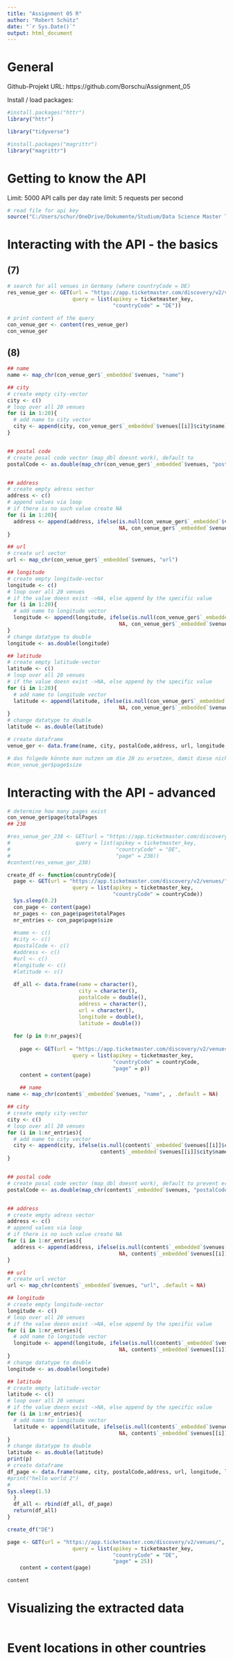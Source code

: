 ```yaml
---
title: "Assignment 05 R"
author: "Robert Schütz"
date: "`r Sys.Date()`"
output: html_document
---
```


# General

Github-Projekt URL: https://github.com/Borschu/Assignment_05

Install / load packages:
```r

#install.packages("httr")
library("httr")

library("tidyverse")

#install.packages("magrittr")
library("magrittr")
```

# Getting to know the API

Limit: 5000 API calls per day
rate limit: 5 requests per second

```r
# read file for api key
source("C:/Users/schur/OneDrive/Dokumente/Studium/Data Science Master Tübingen/1. Semester/Data Science Project Management/Assignment/key_assignment_5.R")
```

# Interacting with the API - the basics

## (7)
```r
# search for all venues in Germany (where countryCode = DE)
res_venue_ger <- GET(url = "https://app.ticketmaster.com/discovery/v2/venues/",
                     query = list(apikey = ticketmaster_key,
                                  "countryCode" = "DE"))

# print content of the query
con_venue_ger <- content(res_venue_ger)
con_venue_ger
```

## (8)

```r
## name
name <- map_chr(con_venue_ger$`_embedded`$venues, "name")

## city
# create empty city-vector
city <- c()
# loop over all 20 venues
for (i in 1:20){
  # add name to city vector
  city <- append(city, con_venue_ger$`_embedded`$venues[[i]]$city$name)
}


## postal code 
# create posal code vector (map_dbl doesnt work), default to 
postalCode <- as.double(map_chr(con_venue_ger$`_embedded`$venues, "postalCode", .default = NA))


## address
# create empty adress vector
address <- c()
# append values via loop
# if there is no such value create NA
for (i in 1:20){
  address <- append(address, ifelse(is.null(con_venue_ger$`_embedded`$venues[[i]]$address$line1),
                                    NA, con_venue_ger$`_embedded`$venues[[i]]$address$line1))
}

## url 
# create url vector
url <- map_chr(con_venue_ger$`_embedded`$venues, "url")

## longitude 
# create empty longitude-vector
longitude <- c()
# loop over all 20 venues
# if the value doesn exist ->NA, else append by the specific value
for (i in 1:20){
  # add name to longitude vector
  longitude <- append(longitude, ifelse(is.null(con_venue_ger$`_embedded`$venues[[i]]$location$longitude),
                                    NA, con_venue_ger$`_embedded`$venues[[i]]$location$longitude))
}
# change datatype to double
longitude <- as.double(longitude)

## latitude
# create empty latitude-vector
latitude <- c()
# loop over all 20 venues
# if the value doesn exist ->NA, else append by the specific value
for (i in 1:20){
  # add name to longitude vector
  latitude <- append(latitude, ifelse(is.null(con_venue_ger$`_embedded`$venues[[i]]$location$latitude),
                                    NA, con_venue_ger$`_embedded`$venues[[i]]$location$latitude))
}
# change datatype to double
latitude <- as.double(latitude)

# create dataframe
venue_ger <- data.frame(name, city, postalCode,address, url, longitude, latitude)

# das folgede könnte man nutzen um die 20 zu ersetzen, damit diese nicht hard gecoded ist
#con_venue_ger$page$size
```

# Interacting with the API - advanced

```r
# determine how many pages exist
con_venue_ger$page$totalPages
## 238

#res_venue_ger_238 <- GET(url = "https://app.ticketmaster.com/discovery/v2/venues/",
#                     query = list(apikey = ticketmaster_key,
#                                  "countryCode" = "DE",
#                                  "page" = 238))
#content(res_venue_ger_238)

create_df <- function(countryCode){
  page <- GET(url = "https://app.ticketmaster.com/discovery/v2/venues/",
                     query = list(apikey = ticketmaster_key,
                                  "countryCode" = countryCode))
  Sys.sleep(0.2)
  con_page <- content(page)
  nr_pages <- con_page$page$totalPages
  nr_entries <- con_page$page$size
  
  #name <- c()
  #city <- c()
  #postalCode <- c()
  #address <- c()
  #url <- c()
  #longitude <- c()
  #latitude <- c()
  
  df_all <- data.frame(name = character(), 
                       city = character(), 
                       postalCode = double(),
                       address = character(), 
                       url = character(), 
                       longitude = double(), 
                       latitude = double())
  
  for (p in 0:nr_pages){
    
    page <- GET(url = "https://app.ticketmaster.com/discovery/v2/venues/",
                     query = list(apikey = ticketmaster_key,
                                  "countryCode" = countryCode,
                                  "page" = p))
    content = content(page)
    
    ## name
name <- map_chr(content$`_embedded`$venues, "name", , .default = NA)

## city
# create empty city-vector
city <- c()
# loop over all 20 venues
for (i in 1:nr_entries){
  # add name to city vector
  city <- append(city, ifelse(is.null(content$`_embedded`$venues[[i]]$city$name),NA,
                              content$`_embedded`$venues[[i]]$city$name))
}


## postal code 
# create posal code vector (map_dbl doesnt work), default to prevent error if value is missing
postalCode <- as.double(map_chr(content$`_embedded`$venues, "postalCode", .default = NA))


## address
# create empty adress vector
address <- c()
# append values via loop
# if there is no such value create NA
for (i in 1:nr_entries){
  address <- append(address, ifelse(is.null(content$`_embedded`$venues[[i]]$address$line1),
                                    NA, content$`_embedded`$venues[[i]]$address$line1))
}

## url 
# create url vector
url <- map_chr(content$`_embedded`$venues, "url", .default = NA)

## longitude 
# create empty longitude-vector
longitude <- c()
# loop over all 20 venues
# if the value doesn exist ->NA, else append by the specific value
for (i in 1:nr_entries){
  # add name to longitude vector
  longitude <- append(longitude, ifelse(is.null(content$`_embedded`$venues[[i]]$location$longitude),
                                    NA, content$`_embedded`$venues[[i]]$location$longitude))
}
# change datatype to double
longitude <- as.double(longitude)

## latitude
# create empty latitude-vector
latitude <- c()
# loop over all 20 venues
# if the value doesn exist ->NA, else append by the specific value
for (i in 1:nr_entries){
  # add name to longitude vector
  latitude <- append(latitude, ifelse(is.null(content$`_embedded`$venues[[i]]$location$latitude),
                                    NA, content$`_embedded`$venues[[i]]$location$latitude))
}
# change datatype to double
latitude <- as.double(latitude)
print(p)
# create dataframe
df_page <- data.frame(name, city, postalCode,address, url, longitude, latitude)
#print("hello world 2")
#
Sys.sleep(1.5)
  }
  df_all <- rbind(df_all, df_page)
  return(df_all)
}

create_df("DE")

page <- GET(url = "https://app.ticketmaster.com/discovery/v2/venues/",
                     query = list(apikey = ticketmaster_key,
                                  "countryCode" = "DE",
                                  "page" = 25))
    content = content(page)

content
```

# Visualizing the extracted data

```r

```

# Event locations in other countries

```r

```


